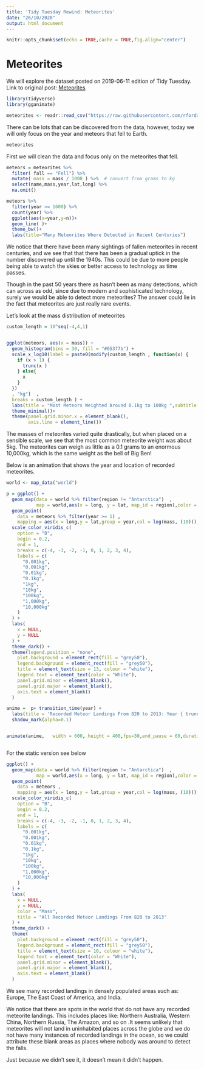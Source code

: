 ```yaml
---
title: 'Tidy Tuesday Rewind: Meteorites'
date: "26/10/2020"
output: html_document
---
```


```r
knitr::opts_chunk$set(echo = TRUE,cache = TRUE,fig.align="center")
```


# Meteorites





We will explore the dataset posted on 2019-06-11 edition of Tidy Tuesday. Link to original post: [Meteorites](https://github.com/rfordatascience/tidytuesday/tree/master/data/2019/2019-06-11) 


```r
library(tidyverse)
library(gganimate)
```
```r
meteorites <- readr::read_csv("https://raw.githubusercontent.com/rfordatascience/tidytuesday/master/data/2019/2019-06-11/meteorites.csv")
```


There can be lots that can be discovered from the data, however, today we will only focus on the year and meteors that fell to Earth.

```r
meteorites
```


First we will clean the data and focus only on the meteorites that fell.   

```r
meteors = meteorites %>%
  filter( fall == "Fell") %>%
  mutate( mass = mass / 1000 ) %>%  # convert from grams to kg
  select(name,mass,year,lat,long) %>%
  na.omit()
```




```r
meteors %>%
  filter(year >= 1600) %>%
  count(year) %>%
  ggplot(aes(x=year,y=n))+
  geom_line( )+
  theme_bw()+
  labs(title="Many Meteorites Where Detected in Recent Centuries")
```

We notice that there have been many sightings of fallen meteorites in recent centuries, and we see that that there has been a gradual uptick in the number discovered up until the 1940s. This could be due to more people being able to watch the skies or better access to technology as time passes. 

Though in the past 50 years there as hasn't been as many detections, which can across as odd, since due to modern and sophisticated technology, surely we would be able to detect more meteorites? The answer could lie in the fact that meteorites are just really rare events.


Let's look at the mass distribution of meteorites

```r
custom_length = 10^seq(-4,4,1) 


ggplot(meteors, aes(x = mass)) +
  geom_histogram(bins = 30, fill = "#05377b") +
  scale_x_log10(label = paste0(modify(custom_length , function(x) {
    if (x > 1) {
      trunc(x )
    } else{
      x
    }
  })
  , "kg")  ,
  breaks = custom_length ) +
  labs(title = "Most Meteors Weighted Around 0.1kg to 100kg ",subtitle = "Mass Distribution of Meteors With Log Base 10 Scale", x = "Mass (kg)", y = "Count")+
  theme_minimal()+
  theme(panel.grid.minor.x = element_blank(),
        axis.line = element_line())
```


The masses of meteorites varied quite drastically, but when placed on a sensible scale, we see that the most common meteorite weight was about 5kg. The meteorites can weigh as little as a 0.1 grams to an enormous 10,000kg, which is the same weight as the bell of Big Ben!

Below is an animation that shows the year and location of recorded meteorites.

```r
world <- map_data("world")

p = ggplot() +
  geom_map(data = world %>% filter(region != "Antarctica")  ,
           map = world,aes(x = long, y = lat, map_id = region),color = "grey20",fill = "black",size = 0.05) +
  geom_point(
    data = meteors %>% filter(year >= 1) ,
    mapping = aes(x = long,y = lat,group = year,col = log(mass, (10))),size = 2) +
  scale_color_viridis_c(
    option = "B",
    begin = 0.2,
    end = 1,
    breaks = c(-4, -3, -2, -1, 0, 1, 2, 3, 4),
    labels = c(
      "0.001kg",
      "0.001kg",
      "0.01kg",
      "0.1kg",
      "1kg",
      "10kg",
      "100kg",
      "1,000kg",
      "10,000kg"
    )
  ) +
  labs(
    x = NULL,
    y = NULL
  ) +
  theme_dark() +
  theme(legend.position = "none",
    plot.background = element_rect(fill = "grey50"),
    legend.background = element_rect(fill = "grey50"),
    title = element_text(size = 13, colour = "white"),
    legend.text = element_text(color = "White"),
    panel.grid.minor = element_blank(),
    panel.grid.major = element_blank(),
    axis.text = element_blank()
  )
```

```r

anime =  p+ transition_time(year) +
  labs(title = 'Recorded Meteor Landings From 820 to 2013: Year { trunc(frame_time) }')+
  shadow_mark(alpha=0.1)


animate(anime,   width = 600, height = 400,fps=30,end_pause = 60,duration = 30)



```



For the static version see below

```r
ggplot() +
  geom_map(data = world %>% filter(region != "Antarctica")  ,
           map = world,aes(x = long, y = lat, map_id = region),color = "grey20",fill = "black",size = 0.05) +
  geom_point(
    data = meteors ,
    mapping = aes(x = long,y = lat,group = year,col = log(mass, (10))),size = 1,alpha=0.9) +
  scale_color_viridis_c(
    option = "B",
    begin = 0.2,
    end = 1,
    breaks = c(-4, -3, -2, -1, 0, 1, 2, 3, 4),
    labels = c(
      "0.001kg",
      "0.001kg",
      "0.01kg",
      "0.1kg",
      "1kg",
      "10kg",
      "100kg",
      "1,000kg",
      "10,000kg"
    )
  ) +
  labs(
    x = NULL,
    y = NULL,
    color = "Mass",
    title = "All Recorded Meteor Landings From 820 to 2013"
  ) +
  theme_dark() +
  theme(
    plot.background = element_rect(fill = "grey50"),
    legend.background = element_rect(fill = "grey50"),
    title = element_text(size = 10, colour = "white"),
    legend.text = element_text(color = "White"),
    panel.grid.minor = element_blank(),
    panel.grid.major = element_blank(),
    axis.text = element_blank()
  )
```

We see many recorded landings in densely populated areas such as: Europe, The East Coast of America, and India. 

We notice that there are spots in the world that do not have any recorded meteorite landings. This includes places like: Northern Australia, Western China, Northern Russia, The Amazon, and so on .It seems unlikely that meteorites will not land in uninhabited places across the globe and we do not have many instances of recorded landings in the ocean, so we could attribute these blank areas as places where nobody was around to detect the falls.

Just because we didn't see it, it doesn't mean it didn't happen.



